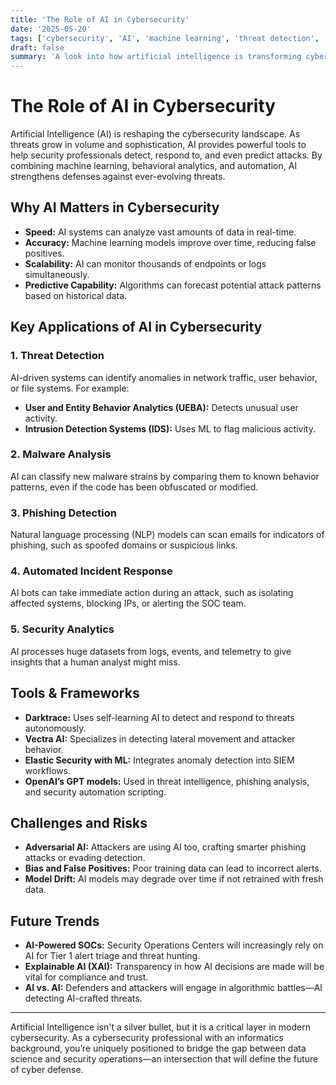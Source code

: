 ```yaml
---
title: 'The Role of AI in Cybersecurity'
date: '2025-05-20'
tags: ['cybersecurity', 'AI', 'machine learning', 'threat detection', 'infosec']
draft: false
summary: 'A look into how artificial intelligence is transforming cybersecurity, from threat detection to automated response.'
---
```


# The Role of AI in Cybersecurity

Artificial Intelligence (AI) is reshaping the cybersecurity landscape. As threats grow in volume and sophistication, AI provides powerful tools to help security professionals detect, respond to, and even predict attacks. By combining machine learning, behavioral analytics, and automation, AI strengthens defenses against ever-evolving threats.

## Why AI Matters in Cybersecurity

- **Speed:** AI systems can analyze vast amounts of data in real-time.
- **Accuracy:** Machine learning models improve over time, reducing false positives.
- **Scalability:** AI can monitor thousands of endpoints or logs simultaneously.
- **Predictive Capability:** Algorithms can forecast potential attack patterns based on historical data.

## Key Applications of AI in Cybersecurity

### 1. Threat Detection

AI-driven systems can identify anomalies in network traffic, user behavior, or file systems. For example:

- **User and Entity Behavior Analytics (UEBA):** Detects unusual user activity.
- **Intrusion Detection Systems (IDS):** Uses ML to flag malicious activity.

### 2. Malware Analysis

AI can classify new malware strains by comparing them to known behavior patterns, even if the code has been obfuscated or modified.

### 3. Phishing Detection

Natural language processing (NLP) models can scan emails for indicators of phishing, such as spoofed domains or suspicious links.

### 4. Automated Incident Response

AI bots can take immediate action during an attack, such as isolating affected systems, blocking IPs, or alerting the SOC team.

### 5. Security Analytics

AI processes huge datasets from logs, events, and telemetry to give insights that a human analyst might miss.

## Tools & Frameworks

- **Darktrace:** Uses self-learning AI to detect and respond to threats autonomously.
- **Vectra AI:** Specializes in detecting lateral movement and attacker behavior.
- **Elastic Security with ML:** Integrates anomaly detection into SIEM workflows.
- **OpenAI’s GPT models:** Used in threat intelligence, phishing analysis, and security automation scripting.

## Challenges and Risks

- **Adversarial AI:** Attackers are using AI too, crafting smarter phishing attacks or evading detection.
- **Bias and False Positives:** Poor training data can lead to incorrect alerts.
- **Model Drift:** AI models may degrade over time if not retrained with fresh data.

## Future Trends

- **AI-Powered SOCs:** Security Operations Centers will increasingly rely on AI for Tier 1 alert triage and threat hunting.
- **Explainable AI (XAI):** Transparency in how AI decisions are made will be vital for compliance and trust.
- **AI vs. AI:** Defenders and attackers will engage in algorithmic battles—AI detecting AI-crafted threats.

---

Artificial Intelligence isn't a silver bullet, but it is a critical layer in modern cybersecurity. As a cybersecurity professional with an informatics background, you’re uniquely positioned to bridge the gap between data science and security operations—an intersection that will define the future of cyber defense.
